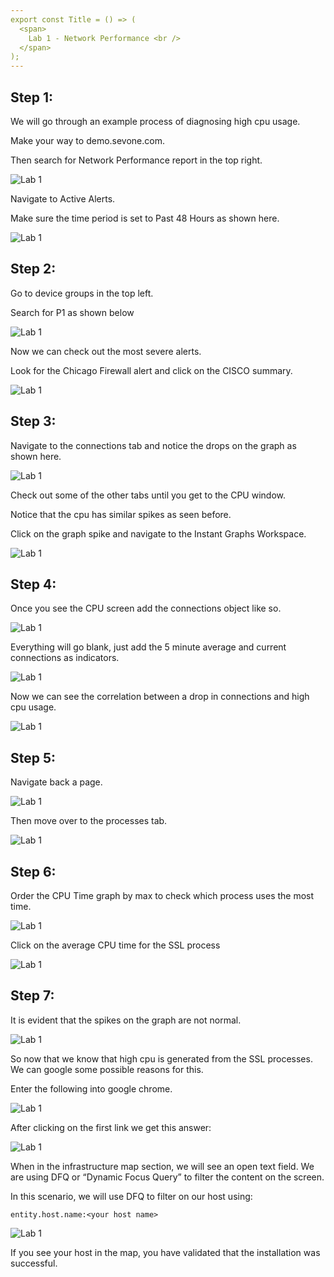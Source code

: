 ```yaml
---
export const Title = () => (
  <span>
    Lab 1 - Network Performance <br />
  </span>
);
---
```

## Step 1: 

We will go through an example process of diagnosing high cpu usage. 

Make your way to demo.sevone.com.

Then search for Network Performance report in the top right.

![Lab 1](images/1.1.png)

Navigate to Active Alerts.

Make sure the time period is set to Past 48 Hours as shown here.

![Lab 1](images/1.2.png)

## Step 2:

Go to device groups in the top left.

Search for P1 as shown below

![Lab 1](images/1.3.png)

Now we can check out the most severe alerts.

Look for the Chicago Firewall alert and click on the CISCO summary.

![Lab 1](images/1.4.png)

## Step 3:

Navigate to the connections tab and notice the drops on the graph as shown here.

![Lab 1](images/1.5.png)

Check out some of the other tabs until you get to the CPU window. 

Notice that the cpu has similar spikes as seen before. 

Click on the graph spike and navigate to the Instant Graphs Workspace.

![Lab 1](images/1.6.png)

## Step 4:

Once you see the CPU screen add the connections object like so.

![Lab 1](images/1.7.png)

Everything will go blank, just add the 5 minute average and current connections as indicators.

![Lab 1](images/1.8.png)

Now we can see the correlation between a drop in connections and high cpu usage.

![Lab 1](images/1.9.png)

## Step 5:

Navigate back a page. 

![Lab 1](images/1.10.png)

Then move over to the processes tab.

![Lab 1](images/1.11.png)

## Step 6: 

Order the CPU Time graph by max to check which process uses the most time. 

![Lab 1](images/1.12.png)

Click on the average CPU time for the SSL process

![Lab 1](images/1.13.png)

## Step 7: 

It is evident that the spikes on the graph are not normal.

![Lab 1](images/1.14.png)

So now that we know that high cpu is generated from the SSL processes. We can
google some possible reasons for this.

Enter the following into google chrome.

![Lab 1](images/1.15.png)

After clicking on the first link we get this answer:

![Lab 1](images/1.16.png)

When in the infrastructure map section, we will see an open text field. 
We are using DFQ or “Dynamic Focus Query” to filter the content on the screen. 

In this scenario, we will use DFQ to filter on our host using:

```
entity.host.name:<your host name> 
```

![Lab 1](images/lab1.8.png)

If you see your host in the map, you have validated that the installation was successful. 
